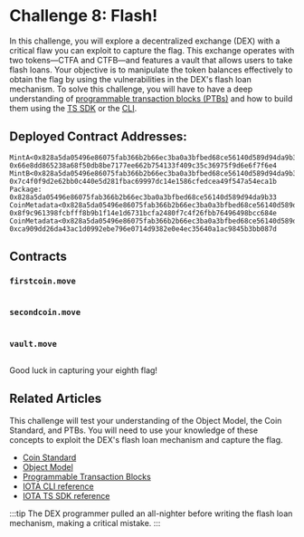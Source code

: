 




# Challenge 8: Flash!

In this challenge, you will explore a decentralized exchange (DEX) with a critical flaw you can exploit to capture the flag. This exchange operates with two tokens—CTFA and CTFB—and features a vault that allows users to take flash loans. Your objective is to manipulate the token balances effectively to obtain the flag by using the vulnerabilities in the DEX's flash loan mechanism. 
To solve this challenge, you will have to have a deep understanding of [programmable transaction blocks (PTBs)](../iota-101/transactions/ptb/programmable-transaction-blocks-overview.mdx) and how to build them using the [TS SDK](../iota-101/transactions/ptb/building-programmable-transaction-blocks-ts-sdk.mdx) or the [CLI](../../references/cli/ptb.mdx).

## Deployed Contract Addresses:
```
MintA<0x828a5da05496e86075fab366b2b66ec3ba0a3bfbed68ce56140d589d94da9b33::ctfa::CTFA>: 0x66e8dd865238a68f50db8be7177ee662b754133f409c35c36975f9d6e6f7f6e4
MintB<0x828a5da05496e86075fab366b2b66ec3ba0a3bfbed68ce56140d589d94da9b33::ctfb::CTFB>: 0x7c4f0f9d2e62bb0c440e5d281fbac69997dc14e1586cfedcea49f547a54eca1b
Package: 0x828a5da05496e86075fab366b2b66ec3ba0a3bfbed68ce56140d589d94da9b33
CoinMetadata<0x828a5da05496e86075fab366b2b66ec3ba0a3bfbed68ce56140d589d94da9b33::ctfa::CTFA>: 0x8f9c961398fcbfff8b9b1f14e1d6731bcfa2480f7c4f26fbb76496498bcc684e
CoinMetadata<0x828a5da05496e86075fab366b2b66ec3ba0a3bfbed68ce56140d589d94da9b33::ctfb::CTFB>: 0xca909dd26da43ac1d0992ebe796e0714d9382e0e4ec35640a1ac9845b3bb087d
```

## Contracts

### `firstcoin.move`
```move file=<rootDir>/docs/examples/move/ctf/challenge_8/sources/firstcoin.move
```

### `secondcoin.move`
```move file=<rootDir>/docs/examples/move/ctf/challenge_8/sources/secondcoin.move
```

### `vault.move`
```move file=<rootDir>/docs/examples/move/ctf/challenge_8/sources/vault.move
```

Good luck in capturing your eighth flag!


## Related Articles
This challenge will test your understanding of the Object Model, the Coin Standard, and PTBs. You will need to use your knowledge of these concepts to exploit the DEX's flash loan mechanism and capture the flag.

- [Coin Standard](../standards/coin.mdx)
- [Object Model](../iota-101/objects/object-model.mdx)
- [Programmable Transaction Blocks](../iota-101/transactions/ptb/working-with-ptbs.mdx)
- [IOTA CLI reference](../../references/cli/ptb.mdx)
- [IOTA TS SDK reference](../iota-101/transactions/ptb/building-programmable-transaction-blocks-ts-sdk.mdx)



:::tip
The DEX programmer pulled an all-nighter before writing the flash loan mechanism, making a critical mistake.
:::




<ChallengeVerifier expectedObjectType="0x828a5da05496e86075fab366b2b66ec3ba0a3bfbed68ce56140d589d94da9b33::vault::Flag" />